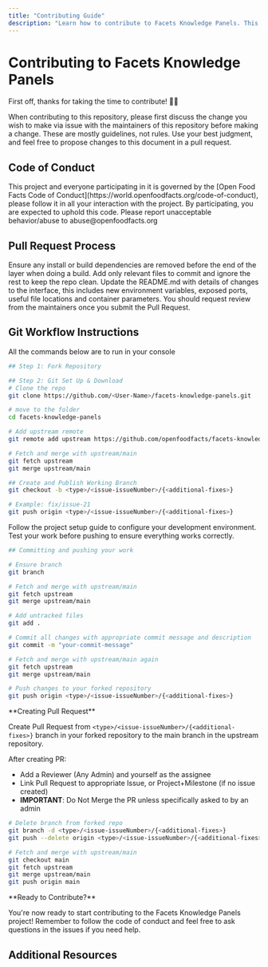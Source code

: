 ```yaml
---
title: "Contributing Guide"
description: "Learn how to contribute to Facets Knowledge Panels. This guide covers code of conduct, pull request processes, Git workflow steps for forking, branching, committing, and pushing, ensuring a smooth and collaborative development experience."
---
```



# Contributing to Facets Knowledge Panels

<Callout type="info">
First off, thanks for taking the time to contribute! 🎉🎉
</Callout>

When contributing to this repository, please first discuss the change you wish to make via issue with the maintainers of this repository before making a change. These are mostly guidelines, not rules. Use your best judgment, and feel free to propose changes to this document in a pull request.

## Code of Conduct

<Callout type="warning">
This project and everyone participating in it is governed by the [Open Food Facts Code of Conduct](https://world.openfoodfacts.org/code-of-conduct), please follow it in all your interaction with the project. By participating, you are expected to uphold this code. Please report unacceptable behavior/abuse to abuse@openfoodfacts.org
</Callout>

## Pull Request Process

<Steps>
<Step title="Clean Dependencies">
Ensure any install or build dependencies are removed before the end of the layer when doing a build. Add only relevant files to commit and ignore the rest to keep the repo clean.
</Step>
<Step title="Update Documentation">
Update the README.md with details of changes to the interface, this includes new environment variables, exposed ports, useful file locations and container parameters.
</Step>
<Step title="Request Review">
You should request review from the maintainers once you submit the Pull Request.
</Step>
</Steps>

## Git Workflow Instructions

<Callout type="info">
All the commands below are to run in your console
</Callout>

<Steps>
<Step title="Fork and Clone Repository">

```bash title="Repository Setup"
## Step 1: Fork Repository

## Step 2: Git Set Up & Download
# Clone the repo
git clone https://github.com/<User-Name>/facets-knowledge-panels.git

# move to the folder
cd facets-knowledge-panels

# Add upstream remote
git remote add upstream https://github.com/openfoodfacts/facets-knowledge-panels.git

# Fetch and merge with upstream/main
git fetch upstream
git merge upstream/main
```

</Step>
<Step title="Create Working Branch">

```bash title="Branch Creation"
## Create and Publish Working Branch
git checkout -b <type>/<issue-issueNumber>/{<additional-fixes>}

# Example: fix/issue-21
git push origin <type>/<issue-issueNumber>/{<additional-fixes>}
```

</Step>
<Step title="Branch Types">

<Cards>
<Card title="wip" description="Work in Progress; long term work; mainstream changes" />
<Card title="feat" description="New Feature; future planned; non-mainstream changes" />
<Card title="bug" description="Bug Fixes" />
<Card title="exp" description="Experimental; random experimental features" />
</Cards>

</Step>
<Step title="Project Setup">

<Card title="Setup Project Locally" href="./Project-setup-locally.mdx">
Follow the project setup guide to configure your development environment.
</Card>

</Step>
<Step title="Testing">

<Card title="Testing Guide" href="./Testing.mdx">
Test your work before pushing to ensure everything works correctly.
</Card>

</Step>
<Step title="Commit and Push">

```bash title="Commit and Push Changes"
## Committing and pushing your work

# Ensure branch
git branch

# Fetch and merge with upstream/main
git fetch upstream
git merge upstream/main

# Add untracked files
git add .

# Commit all changes with appropriate commit message and description
git commit -m "your-commit-message"

# Fetch and merge with upstream/main again
git fetch upstream
git merge upstream/main

# Push changes to your forked repository
git push origin <type>/<issue-issueNumber>/{<additional-fixes>}
```

<Callout type="warning">
**Creating Pull Request**

Create Pull Request from `<type>/<issue-issueNumber>/{<additional-fixes>}` branch in your forked repository to the main branch in the upstream repository.

After creating PR:
- Add a Reviewer (Any Admin) and yourself as the assignee
- Link Pull Request to appropriate Issue, or Project+Milestone (if no issue created)
- **IMPORTANT**: Do Not Merge the PR unless specifically asked to by an admin
</Callout>

</Step>
<Step title="After PR Merge">

```bash title="Clean Up After Merge"
# Delete branch from forked repo
git branch -d <type>/<issue-issueNumber>/{<additional-fixes>}
git push --delete origin <type>/<issue-issueNumber>/{<additional-fixes>}

# Fetch and merge with upstream/main
git checkout main
git fetch upstream
git merge upstream/main
git push origin main
```

</Step>
</Steps>

<Callout type="info">
**Ready to Contribute?**

You're now ready to start contributing to the Facets Knowledge Panels project! Remember to follow the code of conduct and feel free to ask questions in the issues if you need help.
</Callout>

## Additional Resources

<Cards>
<Card title="Commit Message Standards" href="https://chris.beams.io/posts/git-commit/" description="Learn how to write good commit messages" />
<Card title="Fork-and-Branch Workflow" href="https://blog.scottlowe.org/2015/01/27/using-fork-branch-git-workflow/" description="Understanding the Git workflow we use" />
</Cards>